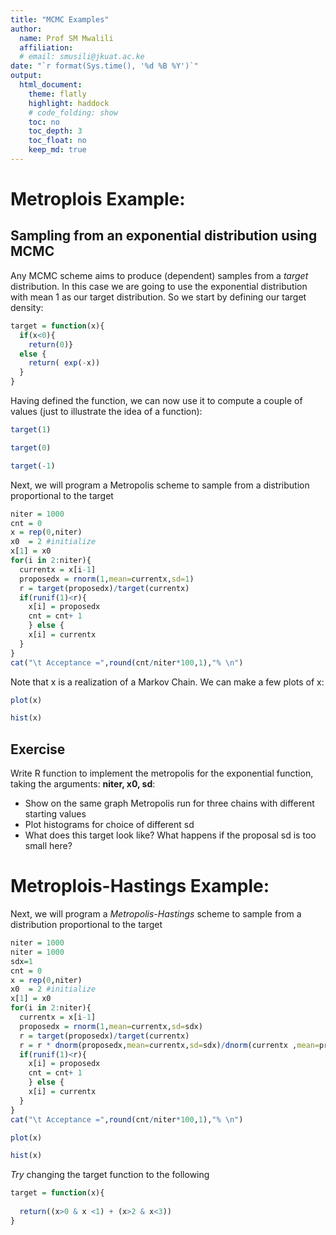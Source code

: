 ---
title: "MCMC Examples"
author:
  name: Prof SM Mwalili
  affiliation: 
  # email: smusili@jkuat.ac.ke
date: "`r format(Sys.time(), '%d %B %Y')`"
output:
  html_document:
    theme: flatly
    highlight: haddock
    # code_folding: show
    toc: no
    toc_depth: 3
    toc_float: no
    keep_md: true
---

# Metroplois Example:
## Sampling from an exponential distribution using MCMC
Any MCMC scheme aims to produce (dependent) samples from a _target_ distribution. In this case we are going to use the exponential distribution with mean 1 as our target distribution. So we start by defining our target density:

```{R}
target = function(x){
  if(x<0){
    return(0)}
  else {
    return( exp(-x))
  }
}
```

Having defined the function, we can now use it to compute a couple of values (just to illustrate the idea of a function):
```{R}
target(1) 
```

```{R}
target(0) 
```

```{R}
target(-1) 
```

Next, we will program a Metropolis scheme to sample from a distribution proportional to the target

```{R}
niter = 1000
cnt = 0
x = rep(0,niter)
x0  = 2 #initialize
x[1] = x0 
for(i in 2:niter){
  currentx = x[i-1]
  proposedx = rnorm(1,mean=currentx,sd=1)
  r = target(proposedx)/target(currentx) 
  if(runif(1)<r){
    x[i] = proposedx     
    cnt = cnt+ 1
    } else {
    x[i] = currentx  
  }
}
cat("\t Acceptance =",round(cnt/niter*100,1),"% \n")
```

Note that x is a realization of a Markov Chain. We can make a few plots of x:

```{R}
plot(x)
```

```{R}
hist(x)
```


## Exercise
Write R function to implement the metropolis for the exponential function,  taking the arguments: **niter, x0, sd**:

* Show on the same graph  Metropolis run for three chains with different starting values 
* Plot histograms for choice of different sd
* What does this target look like? What happens if the proposal sd is too small here? 

<!-- $$\left(\text{e.g., }\dfrac{x^2}{3}\right)$$ -->

# Metroplois-Hastings Example:
Next, we will program a _Metropolis-Hastings_ scheme to sample from a distribution proportional to the target


```{R}
niter = 1000
niter = 1000
sdx=1
cnt = 0
x = rep(0,niter)
x0  = 2 #initialize
x[1] = x0 
for(i in 2:niter){
  currentx = x[i-1]
  proposedx = rnorm(1,mean=currentx,sd=sdx)
  r = target(proposedx)/target(currentx) 
  r = r * dnorm(proposedx,mean=currentx,sd=sdx)/dnorm(currentx ,mean=proposedx,sd=sdx)
  if(runif(1)<r){
    x[i] = proposedx 
    cnt = cnt+ 1
    } else {
    x[i] = currentx  
  }
}
cat("\t Acceptance =",round(cnt/niter*100,1),"% \n")
```

```{R}
plot(x)
```

```{R}
hist(x)
```


*Try* changing the target function to the following
```{R}
target = function(x){
  
  return((x>0 & x <1) + (x>2 & x<3))
}
```

